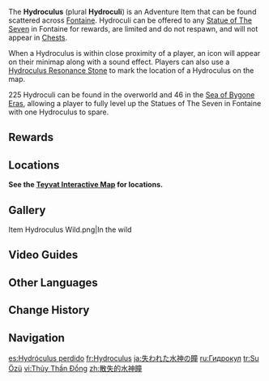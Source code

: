 {{Item Infobox
|id          = 107023
|image       = Item Hydroculus.png
|type        = Adventure Items
|group       = Oculi
|invCategory = Precious Items
|description = A substance that has accumulated intense Hydro energy. Offer it to the Statue and help reinstate the power it has lost over the years.
|source1     = Found in [[Fontaine]]
|source2     = Found in [[Sea of Bygone Eras]]
}}
The '''Hydroculus''' (plural '''Hydroculi''') is an Adventure Item that can be found scattered across [[Fontaine]]. Hydroculi can be offered to any [[Statue of The Seven]] in Fontaine for rewards, are limited and do not respawn, and will not appear in [[Chests]].

When a Hydroculus is within close proximity of a player, an icon will appear on their minimap along with a sound effect. Players can also use a [[Hydroculus Resonance Stone]] to mark the location of a Hydroculus on the map.

225 Hydroculi can be found in the overworld and 46 in the [[Sea of Bygone Eras]], allowing a player to fully level up the Statues of The Seven in Fontaine with one Hydroculus to spare.

==Rewards==
{{Transclude|Statue of The Seven|Fontaine|main=1}}

==Locations==
'''See the [https://act.hoyolab.com/ys/app/interactive-map/index.html?lang=en-us#/map/2?shown_types=508&center=-587.58,-5489.37 Teyvat Interactive Map] for locations.'''

==Gallery==
<gallery>
Item Hydroculus Wild.png|In the wild
</gallery>

==Video Guides==
{{EVT
|video1   = https://youtu.be/DXUrYPO5mCE
|caption1 = All 271 Hydroculus Locations 
}}

==Other Languages==
{{Other Languages
|en        = Hydroculus
|zhs       = 散失的水神瞳
|zhs_rm    = Sànshī de Shuǐshén Tóng
|zht       = 散失的水神瞳
|zht_rm    = Sànshī de Shuǐshén Tóng
|zh_tl     = Missing Pupil of the Hydro Archon
|ja        = 失われた水神の瞳
|ja_rm     = Ushinawareta Suijin no Hitomi
|ja_tl     = Missing Pupil of the Hydro Archon
|ko        = 잃어버린 물의 신의 눈동자
|ko_rm     = Ireobeorin Mul-ui Sin-ui Nundongja
|ko_tl     = Hydro God's Lost Pupil
|es        = Hydróculus perdido
|es_tl     = Lost Hydroculus
|fr        = Hydroculus
|ru        = Гидрокул
|th        = Hydroculus
|vi        = {{tt|Thủy Thần Đồng|水神瞳}}
|vi_tl     = Pupil of the God of {{Lex|Hydro|vi}}
|de        = Verlorener Hydroculus
|de_tl     = Lost Hydroculus
|id        = Hydroculus
|pt        = Hydroculus
|tr        = Su Özü
|tr_tl     = {{lex|Hydro|tr}} Essence
|it        = Hydroculus
}}

==Change History==
{{Change History|4.0}}

==Navigation==
{{Precious Navbox|Item}}

[[es:Hydróculus perdido]]
[[fr:Hydroculus]]
[[ja:失われた水神の瞳]]
[[ru:Гидрокул]]
[[tr:Su Özü]]
[[vi:Thủy Thần Đồng]]
[[zh:散失的水神瞳]]